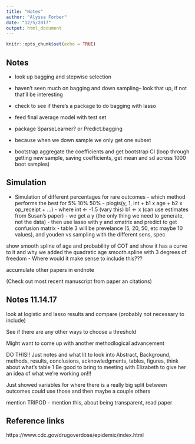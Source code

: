 ```yaml
---
title: "Notes"
author: "Alyssa Forber"
date: "12/5/2017"
output: html_document
---
```


```r
knitr::opts_chunk$set(echo = TRUE)
```

## Notes



- look up bagging and stepwise selection
- haven't seen much on bagging and down sampling-- look that up, if not that'll be interesting


- check to see if there's a package to do bagging with lasso
- feed final average model with test set
- package SparseLearner? or Predict.bagging
- because when we down sample we only get one subset

- bootstrap aggregate the coefficients and get bootstrap CI (loop through getting new sample, saving coefficients, get mean and sd across 1000 boot samples)


## Simulation

- Simulation of different percentages for rare outcomes
      - which method performs the best for 5% 10% 50%
      - plogis(y, 1, int + b1 x age + b2 x op_receipt + ...)
      - where int <- -1.5 (vary this) b1 <- x (can use estimates from Susan's paper)
      - we get a y (the only thing we need to generate, not the data)
      - then use lasso with y and xmatrix and predict to get confusion matrix 
      - table 3 will be prevelance (5, 20, 50, etc maybe 10 values), and youden vs sampling with the different sens, spec 


show smooth spline of age and probability of COT and show it has a curve to it and why we added the quadratic age
smooth.spline with 3 degrees of freedom
    - Where would it make sense to include this???


accumulate other papers in endnote

(Check out most recent manuscript from paper an citations)


## Notes 11.14.17


look at logistic and lasso results and compare (probably not necessary to include)

See if there are any other ways to choose a threshold

Might want to come up with another methodlogical advancement

DO THIS!!
Just notes and what lit to look into
Abstract, Background, methods, results, conclusions, acknowledgments, tables, figures,
think about what's table 1
Be good to bring to meeting with Elizabeth to give her an idea of what we're working on!!!


Just showed variables for where there is a really big split between outcomes
could use those and then maybe a couple others

mention TRIPOD - mention this, about being transparent, read paper

## Reference links

https://www.cdc.gov/drugoverdose/epidemic/index.html



